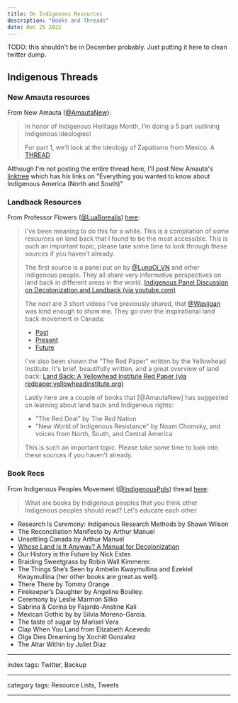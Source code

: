 ```yaml
---
title: On Indigenous Resources
description: "Books and Threads"
date: Dec 25 2022
---
```


TODO: this shouldn't be in December probably. Just putting it here to clean twitter dump.

## Indigenous Threads

### New Amauta resources

From New Amauta ([@AmautaNew](https://twitter.com/AmautaNew)):

> In honor of Indigenous Heritage Month, I’m doing a 5 part outlining Indigenous ideologies! 
>
> For part 1, we’ll look at the ideology of Zapatismo from Mexico. A [THREAD](https://twitter.com/AmautaNew/status/1587654893908525056?t=tmtEfvI0I7KsyNoEQMGuVg&s=19)

Although I'm not posting the entire thread here, I'll post New Amauta's [linktree](https://linktr.ee/NewAmauta) which has his links on "Everything you wanted to know about Indigenous America (North and South)"

### Landback Resources

From Professor Flowers ([@LuaBorealis](https://twitter.com/LuaBorealis)) [here](https://twitter.com/LuaBorealis/status/1459572576456482821):

> I've been meaning to do this for a while. This is a compilation of some resources on land back that I found to be the most accessible. This is such an important topic, please take some time to look through these sources if you haven't already.
>
> The first source is a panel put on by 
[@LunaOi_VN](https://twitter.com/LunaOi_VN) and other indigenous people. They all share very informative perspectives on land back in different areas in the world. [Indigenous Panel Discussion on Decolonization and Landback (via youtube.com)](https://www.youtube.com/watch?v=u_6gJgoqVdg)
>
> The next are 3 short videos I've previously shared, that [@Wasiigan](https://twitter.com/Wasiigan) was kind enough to show me. They go over the inspirational land back movement in Canada:
> - [Past](https://youtube.com/watch?v=3sVg0Cvqh3k&t=42s)
> - [Present](https://youtube.com/watch?v=UsyyYeVHGJ0)
> - [Future](https://www.youtube.com/watch?v=McVEgEA4qvg)
>
> I've also been shown the "The Red Paper" written by the Yellowhead Institute. It's brief, beautifully written, and a great overview of land back: [Land Back: A Yellowhead Institute Red Paper (via redpaper.yellowheadinstitute.org)](https://redpaper.yellowheadinstitute.org/preface/)
>
> Lastly here are a couple of books that [@AmautaNew] has suggested on learning about land back and Indigenous rights:
> - "The Red Deal" by The Red Nation
> - "New World of Indigenous Resistance" by Noam Chomsky, and voices from North, South, and Central America
>
> This is such an important topic. Please take some time to look into these sources if you haven't already.

### Book Recs

From Indigenous Peoples Movement ([@IndigenousPpls](https://twitter.com/IndigenousPpls)) thread [here](https://twitter.com/IndigenousPpls/status/1583202802163032066?t=2H3-4uEh1iGDBQqA6V7GKw&s=19):

> What are books by Indigenous peoples that you think other Indigenous peoples should read? Let's educate each other

- Research Is Ceremony: Indigenous Research Methods by Shawn Wilson
- The Reconciliation Manifesto by Arthur Manuel
- Unsettling Canada by Arthur Manuel
- [Whose Land Is It Anyway? A Manual for Decolonization](https://fpse.ca/decolonization_manual_whose_land_is_it_anyway)
- Our History is the Future by Nick Estes
- Braiding Sweetgrass by Robin Wall Kimmerer.
- The Things She’s Seen by Ambelin Kwaymullina and Ezekiel Kwaymullina (her other books are great as well).
- There There by Tommy Orange
- Firekeeper’s Daughter by Angeline Boulley.
- Ceremony by Leslie Marmon Silko
- Sabrina & Corina by Fajardo-Anstine Kali
- Mexican Gothic by by Silvia Moreno-Garcia.
- The taste of sugar by Marisel Vera
- Clap When You Land from Elizabeth Acevedo
- Olga Dies Dreaming by Xochitl Gonzalez
- The Altar Within by Juliet Diaz

---

index tags: Twitter, Backup

---

category tags: Resource Lists, Tweets

---
